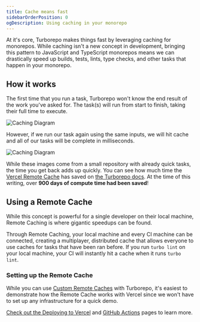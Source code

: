 ```yaml
---
title: Cache means fast
sidebarOrderPosition: 0
ogDescription: Using caching in your monorepo
---
```


At it's core, Turborepo makes things fast by leveraging caching for monorepos. While caching isn't a new concept in development, bringing this pattern to JavaScript and TypeScript monorepos means we can drastically speed up builds, tests, lints, type checks, and other tasks that happen in your monorepo.

## How it works

The first time that you run a task, Turborepo won't know the end result of the work you've asked for. The task(s) will run from start to finish, taking their full time to execute.

![Caching Diagram](/images/maestros/ci-uncached.png)

However, if we run our task again using the same inputs, we will hit cache and all of our tasks will be complete in milliseconds.

![Caching Diagram](/images/maestros/ci-cached.png)

While these images come from a small repository with already quick tasks, the time you get back adds up quickly. You can see how much time the [Vercel Remote Cache]() has saved on [the Turborepo docs](https://turbo.build/repo/docs). At the time of this writing, over **900 days of compute time had been saved**!

## Using a Remote Cache

While this concept is powerful for a single developer on their local machine, Remote Caching is where gigantic speedups can be found.

Through Remote Caching, your local machine and every CI machine can be connected, creating a multiplayer, distributed cache that allows everyone to use caches for tasks that have been ran before. If you run `turbo lint` on your local machine, your CI will instantly hit a cache when it runs `turbo lint`.

### Setting up the Remote Cache

While you can use [Custom Remote Caches](https://turbo.build/repo/docs/core-concepts/remote-caching#custom-remote-caches) with Turborepo, it's easiest to demonstrate how the Remote Cache works with Vercel since we won't have to set up any infrastructure for a quick demo.

[Check out the Deploying to Vercel](/monorepos/ci-cd/vercel) and [GitHub Actions](/monorepos/ci-cd/github-actions) pages to learn more.
